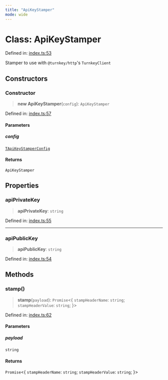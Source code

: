 ```yaml
---
title: "ApiKeyStamper"
mode: wide
---
```

  
# Class: ApiKeyStamper

Defined in: [index.ts:53](https://github.com/tkhq/sdk/blob/main/packages/api-key-stamper/src/index.ts#L53)

Stamper to use with `@turnkey/http`'s `TurnkeyClient`

## Constructors

### Constructor

> **new ApiKeyStamper**(`config`): `ApiKeyStamper`

Defined in: [index.ts:57](https://github.com/tkhq/sdk/blob/main/packages/api-key-stamper/src/index.ts#L57)

#### Parameters

##### config

[`TApiKeyStamperConfig`](../TApiKeyStamperConfig/readme)

#### Returns

`ApiKeyStamper`

## Properties

### apiPrivateKey

> **apiPrivateKey**: `string`

Defined in: [index.ts:55](https://github.com/tkhq/sdk/blob/main/packages/api-key-stamper/src/index.ts#L55)

***

### apiPublicKey

> **apiPublicKey**: `string`

Defined in: [index.ts:54](https://github.com/tkhq/sdk/blob/main/packages/api-key-stamper/src/index.ts#L54)

## Methods

### stamp()

> **stamp**(`payload`): `Promise`\<\{ `stampHeaderName`: `string`; `stampHeaderValue`: `string`; \}\>

Defined in: [index.ts:62](https://github.com/tkhq/sdk/blob/main/packages/api-key-stamper/src/index.ts#L62)

#### Parameters

##### payload

`string`

#### Returns

`Promise`\<\{ `stampHeaderName`: `string`; `stampHeaderValue`: `string`; \}\>
